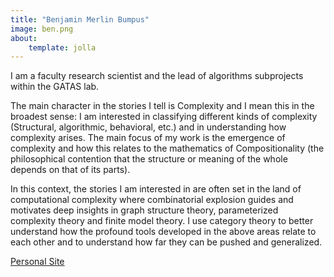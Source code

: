 ```yaml
---
title: "Benjamin Merlin Bumpus"
image: ben.png
about:
    template: jolla
---
```


I am a faculty research scientist and the lead of algorithms subprojects within the GATAS lab. 

The main character in the stories I tell is Complexity and I mean this in the broadest sense:
I am interested in classifying different kinds of complexity (Structural, algorithmic, behavioral, etc.) 
and in understanding how complexity arises. The main focus of my work is the emergence of complexity 
and how this relates to the mathematics of Compositionality (the philosophical contention that the structure or 
meaning of the whole depends on that of its parts). 

In this context, the stories I am interested in are often set in the land of computational complexity where 
combinatorial explosion guides and motivates deep insights in graph structure theory, parameterized complexity theory
and finite model theory. I use category theory to better understand how the profound tools developed in the above areas 
relate to each other and to understand how far they can be pushed and generalized.


[Personal Site](https://bmbumpus.com/)